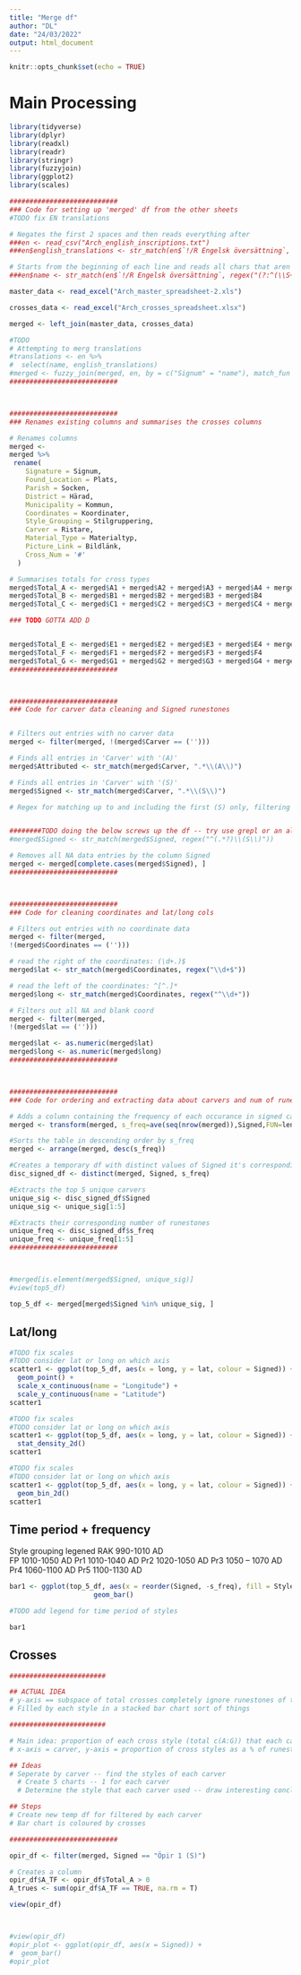 ```yaml
---
title: "Merge df"
author: "DL"
date: "24/03/2022"
output: html_document
---
```


```r
knitr::opts_chunk$set(echo = TRUE)
```

# Main Processing
```r
library(tidyverse)
library(dplyr)
library(readxl)
library(readr)
library(stringr)
library(fuzzyjoin)
library(ggplot2)
library(scales)

###########################
### Code for setting up 'merged' df from the other sheets
#TODO fix EN translations

# Negates the first 2 spaces and then reads everything after
###en <- read_csv("Arch_english_inscriptions.txt")
###en$english_translations <- str_match(en$`!/R Engelsk översättning`, regex("(?: [^ ]* [^ ]* )(.*)"))

# Starts from the beginning of each line and reads all chars that aren't a space, then reads the space. Repeats 3 times, essentially matching the first 3 words
###en$name <- str_match(en$`!/R Engelsk översättning`, regex("(?:^(\\S+\\s+){3})"))

master_data <- read_excel("Arch_master_spreadsheet-2.xls")

crosses_data <- read_excel("Arch_crosses_spreadsheet.xlsx")

merged <- left_join(master_data, crosses_data)

#TODO
# Attempting to merg translations
#translations <- en %>%
#  select(name, english_translations)   
#merged <- fuzzy_join(merged, en, by = c("Signum" = "name"), match_fun = str_detect)
###########################



###########################
### Renames existing columns and summarises the crosses columns

# Renames columns
merged <-
merged %>%
 rename(
    Signature = Signum,
    Found_Location = Plats,
    Parish = Socken,
    District = Härad,
    Municipality = Kommun,
    Coordinates = Koordinater,
    Style_Grouping = Stilgruppering,
    Carver = Ristare,
    Material_Type = Materialtyp,
    Picture_Link = Bildlänk,
    Cross_Num = '#'
  )

# Summarises totals for cross types
merged$Total_A <- merged$A1 + merged$A2 + merged$A3 + merged$A4 + merged$A5 + merged$A6 + merged$A7 + merged$A8 + merged$A9
merged$Total_B <- merged$B1 + merged$B2 + merged$B3 + merged$B4
merged$Total_C <- merged$C1 + merged$C2 + merged$C3 + merged$C4 + merged$C5 + merged$C6 + merged$C7 + merged$C8 + merged$C9 + merged$C10

### TODO GOTTA ADD D


merged$Total_E <- merged$E1 + merged$E2 + merged$E3 + merged$E4 + merged$E5 + merged$E6 + merged$E7 + merged$E8 + merged$E9 + merged$E10
merged$Total_F <- merged$F1 + merged$F2 + merged$F3 + merged$F4
merged$Total_G <- merged$G1 + merged$G2 + merged$G3 + merged$G4 + merged$G5 + merged$G6
###########################



###########################
### Code for carver data cleaning and Signed runestones


# Filters out entries with no carver data
merged <- filter(merged, !(merged$Carver == ('')))

# Finds all entries in 'Carver' with '(A)'
merged$Attributed <- str_match(merged$Carver, ".*\\(A\\)")

# Finds all entries in 'Carver' with '(S)'
merged$Signed <- str_match(merged$Carver, ".*\\(S\\)")

# Regex for matching up to and including the first (S) only, filtering out most collabs


########TODO doing the below screws up the df -- try use grepl or an alternative method ........>############NOTE
#merged$Signed <- str_match(merged$Signed, regex("^(.*?)\\(S\\)"))

# Removes all NA data entries by the column Signed
merged <- merged[complete.cases(merged$Signed), ]
###########################



###########################
### Code for cleaning coordinates and lat/long cols

# Filters out entries with no coordinate data
merged <- filter(merged, 
!(merged$Coordinates == ('')))

# read the right of the coordinates: (\d+.)$
merged$lat <- str_match(merged$Coordinates, regex("\\d+$"))

# read the left of the coordinates: ^[^.]*
merged$long <- str_match(merged$Coordinates, regex("^\\d+"))

# Filters out all NA and blank coord
merged <- filter(merged, 
!(merged$lat == ('')))

merged$lat <- as.numeric(merged$lat)
merged$long <- as.numeric(merged$long)
###########################



###########################
### Code for ordering and extracting data about carvers and num of runestones

# Adds a column containing the frequency of each occurance in signed called s_freq
merged <- transform(merged, s_freq=ave(seq(nrow(merged)),Signed,FUN=length))

#Sorts the table in descending order by s_freq
merged <- arrange(merged, desc(s_freq))

#Creates a temporary df with distinct values of Signed it's corresponding s_freq
disc_signed_df <- distinct(merged, Signed, s_freq)

#Extracts the top 5 unique carvers
unique_sig <- disc_signed_df$Signed
unique_sig <- unique_sig[1:5]

#Extracts their corresponding number of runestones
unique_freq <- disc_signed_df$s_freq
unique_freq <- unique_freq[1:5]
###########################



#merged[is.element(merged$Signed, unique_sig)]
#view(top5_df)

top_5_df <- merged[merged$Signed %in% unique_sig, ]
```




## Lat/long 

```r
#TODO fix scales
#TODO consider lat or long on which axis
scatter1 <- ggplot(top_5_df, aes(x = long, y = lat, colour = Signed)) + 
  geom_point() +
  scale_x_continuous(name = "Longitude") +
  scale_y_continuous(name = "Latitude")
scatter1
```

```r
#TODO fix scales
#TODO consider lat or long on which axis
scatter1 <- ggplot(top_5_df, aes(x = long, y = lat, colour = Signed)) + 
  stat_density_2d()
scatter1
```

```r
#TODO fix scales
#TODO consider lat or long on which axis
scatter1 <- ggplot(top_5_df, aes(x = long, y = lat, colour = Signed)) + 
  geom_bin_2d()
scatter1
```



## Time period + frequency 
Style grouping legened
RAK	990-1010 AD   
FP	1010-1050 AD
Pr1	1010-1040 AD
Pr2	1020-1050 AD
Pr3	1050 – 1070 AD
Pr4	1060-1100 AD
Pr5	1100-1130 AD
```r
bar1 <- ggplot(top_5_df, aes(x = reorder(Signed, -s_freq), fill = Style_Grouping)) + 
                     geom_bar()

#TODO add legend for time period of styles

bar1
```



## Crosses
```r
########################

## ACTUAL IDEA
# y-axis == subspace of total crosses completely ignore runestones of that specific carver
# Filled by each style in a stacked bar chart sort of things

########################

# Main idea: proportion of each cross style (total c(A:G)) that each carver used
# x-axis = carver, y-axis = proportion of cross styles as a % of runestones carved

## Ideas
# Seperate by carver -- find the styles of each carver
  # Create 5 charts -- 1 for each carver
  # Determine the style that each carver used -- draw interesting conclusion (qualitative)

## Steps
# Create new temp df for filtered by each carver
# Bar chart is coloured by crosses

###########################

opir_df <- filter(merged, Signed == "Öpir 1 (S)")

# Creates a column 
opir_df$A_TF <- opir_df$Total_A > 0
A_trues <- sum(opir_df$A_TF == TRUE, na.rm = T)

view(opir_df)



#view(opir_df)
#opir_plot <- ggplot(opir_df, aes(x = Signed)) +
#  geom_bar()
#opir_plot

```

